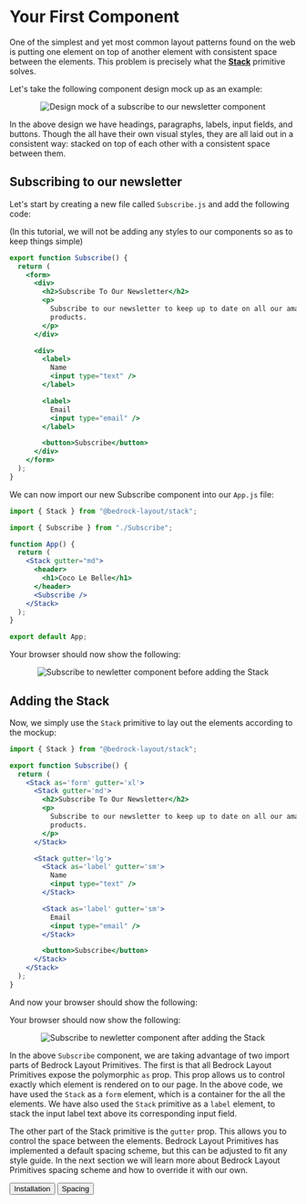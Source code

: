 
<Meta title="Getting Started/Lesson 2: Your First Component" />

# Your First Component

One of the simplest and yet most common layout patterns found on the web is putting one element on top of another element with consistent space between the elements. This problem is precisely what the [**Stack**](http://localhost:9001/?path=/docs/components-stack) primitive solves.

Let's take the following component design mock up as an example:

<Center centerChildren>
  <img
    style={{ maxWidth: 800 }}
    src={newsletter}
    alt="Design mock of a subscribe to our newsletter component"
  />
</Center>

In the above design we have headings, paragraphs, labels, input fields, and buttons. Though the all have their own visual styles, they are all laid out in a consistent way: stacked on top of each other with a consistent space between them.

## Subscribing to our newsletter

Let's start by creating a new file called `Subscribe.js` and add the following code:

(In this tutorial, we will not be adding any styles to our components so as to keep things simple)

```jsx
export function Subscribe() {
  return (
    <form>
      <div>
        <h2>Subscribe To Our Newsletter</h2>
        <p>
          Subscribe to our newsletter to keep up to date on all our amazing
          products.
        </p>
      </div>

      <div>
        <label>
          Name
          <input type="text" />
        </label>

        <label>
          Email
          <input type="email" />
        </label>

        <button>Subscribe</button>
      </div>
    </form>
  );
}
```

We can now import our new Subscribe component into our `App.js` file:

```jsx
import { Stack } from "@bedrock-layout/stack";

import { Subscribe } from "./Subscribe";

function App() {
  return (
    <Stack gutter="md">
      <header>
        <h1>Coco Le Belle</h1>
      </header>
      <Subscribe />
    </Stack>
  );
}

export default App;
```

Your browser should now show the following:

<Center centerChildren>
  <img
    style={{ maxWidth: 800 }}
    src={newsletterBefore}
    alt="Subscribe to newletter component before adding the Stack"
  />
</Center>

## Adding the Stack

Now, we simply use the `Stack` primitive to lay out the elements according to the mockup:

```jsx
import { Stack } from "@bedrock-layout/stack";

export function Subscribe() {
  return (
    <Stack as='form' gutter='xl'>
      <Stack gutter='md'>
        <h2>Subscribe To Our Newsletter</h2>
        <p>
          Subscribe to our newsletter to keep up to date on all our amazing
          products.
        </p>
      </Stack>

      <Stack gutter='lg'>
        <Stack as='label' gutter='sm'>
          Name
          <input type="text" />
        </Stack>

        <Stack as='label' gutter='sm'>
          Email
          <input type="email" />
        </Stack>

        <button>Subscribe</button>
      </Stack>
    </Stack>
  );
}
```

And now your browser should show the following:

Your browser should now show the following:

<Center centerChildren>
  <img
    style={{ maxWidth: 800 }}
    src={newsletterAfter}
    alt="Subscribe to newletter component after adding the Stack"
  />
</Center>

In the above `Subscribe` component, we are taking advantage of two import parts of Bedrock Layout Primitives. The first is that all Bedrock Layout Primitives expose the polymorphic `as` prop. This prop allows us to control exactly which element is rendered on to our page. In the above code, we have used the `Stack` as a `form` element, which is a container for the all the elements. We have also used the `Stack` primitive as a `label` element, to stack the input label text above its corresponding input field.

The other part of the Stack primitive is the `gutter` prop. This allows you to control the space between the elements. Bedrock Layout Primitives has implemented a default spacing scheme, but this can be adjusted to fit any style guide. In the next section we will learn more about Bedrock Layout Primitives spacing scheme and how to override it with our own.

<Inline switchAt="25rem" stretch={1} gutter="md">
  <Button
    as="a"
    href="/?path=/docs/getting-started-lesson-1-installation--page"
  >
    Installation
  </Button>
  <span />
  <Button as="a" href="/?path=/docs/getting-started-lesson-3-spacing--page">
    Spacing
  </Button>
</Inline>
